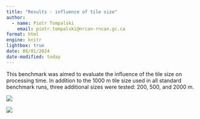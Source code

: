 ```yaml
---
title: "Results - influence of tile size"
author:
  - name: Piotr Tompalski
    email: piotr.tompalski@nrcan-rncan.gc.ca
format: html
engine: knitr
lightbox: true
date: 08/01/2024
date-modified: today
---
```




This benchmark was aimed to evaluate the influence of the tile size on processing time. In addition to the 1000 m tile size used in all standard benchmark runs, three additional sizes were tested: 200, 500, and 2000 m.

![](graphics/byTileSize.png) 

![](graphics/byTileSizeRel.png)


